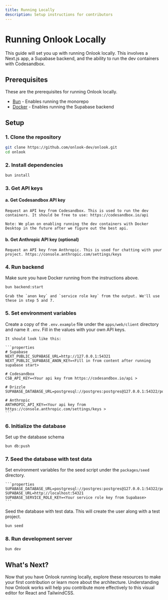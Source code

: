 ```yaml
---
title: Running Locally
description: Setup instructions for contributors
---
```


# Running Onlook Locally

This guide will set you up with running Onlook locally. This involves a Next.js app, a Supabase backend, and the ability to run the dev containers with Codesandbox.

## Prerequisites

These are the prerequisites for running Onlook locally.

- [Bun](https://bun.sh) - Enables running the monorepo
- [Docker](https://docs.docker.com/get-started/get-docker/) - Enables running the Supabase backend

## Setup

### 1. Clone the repository

   ```bash
   git clone https://github.com/onlook-dev/onlook.git
   cd onlook
   ```

### 2. Install dependencies

   ```bash
   bun install
   ```

### 3. Get API keys

#### a. Get Codesandbox API key

    Request an API key from Codesandbox. This is used to run the dev containers. It should be free to use: https://codesandbox.io/api

    Note: We plan on enabling running the dev containers with Docker Desktop in the future after we figure out the best api. 

#### b. Get Anthropic API key (optional)

    Request an API key from Anthropic. This is used for chatting with your project. https://console.anthropic.com/settings/keys

### 4. Run backend

   Make sure you have Docker running from the instructions above.

   ```bash
   bun backend:start
   ```

    Grab the `anon key` and `service role key` from the output. We'll use these in step 5 and 7.

### 5. Set environment variables

   Create a copy of the `.env.example` file under the `apps/web/client` directory and name it `.env`. Fill in the values with your own API keys.

    It should look like this:

    ```properties
    # Supabase
    NEXT_PUBLIC_SUPABASE_URL=http://127.0.0.1:54321
    NEXT_PUBLIC_SUPABASE_ANON_KEY=<Fill in from content after running supabase start>

    # Codesandbox
    CSB_API_KEY=<Your api key from https://codesandbox.io/api >

    # Drizzle
    SUPABASE_DATABASE_URL=postgresql://postgres:postgres@127.0.0.1:54322/postgres

    # Anthropic
    ANTHROPIC_API_KEY=<Your api key from https://console.anthropic.com/settings/keys >
    ```

### 6. Initialize the database

Set up the database schema
   ```bash
   bun db:push
   ```

### 7. Seed the database with test data

Set environment variables for the seed script under the `packages/seed` directory.

    ```properties
    SUPABASE_DATABASE_URL=postgresql://postgres:postgres@127.0.0.1:54322/postgres
    SUPABASE_URL=http://localhost:54321
    SUPABASE_SERVICE_ROLE_KEY=<Your service role key from Supabase>
    ```

Seed the database with test data. This will create the user along with a test project.
   ```bash
   bun seed
   ```

### 8. Run development server

   ```bash
   bun dev
   ```

## What's Next?

Now that you have Onlook running locally, explore these resources to make your first contribution or learn more about the architecture. Understanding how Onlook works will help you contribute more effectively to this visual editor for React and TailwindCSS.

<Cards>
  <Card title="Learn about Architecture" href="/docs/developer/architecture" />
  <Card title="How to Contribute" href="/docs/developer/contributing" />
</Cards>

